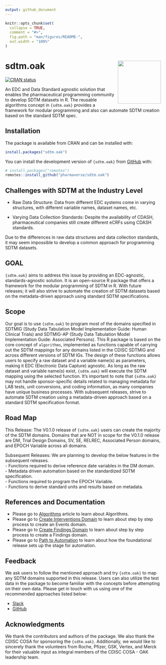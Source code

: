 ```yaml
---
output: github_document
---
```


<!-- README.md is generated from README.Rmd. Please edit that file -->

```r
knitr::opts_chunk$set(
  collapse = TRUE,
  comment = "#>",
  fig.path = "man/figures/README-",
  out.width = "100%"
)
```

# sdtm.oak <a href="https://pharmaverse.github.io/sdtm.oak/"><img src="man/figures/logo.svg" align="right" height="139" /></a>

<!-- badges: start -->
[![CRAN status](https://www.r-pkg.org/badges/version/sdtm.oak)](https://CRAN.R-project.org/package=sdtm.oak)
<!-- badges: end -->

An EDC and Data Standard agnostic solution that enables the pharmaceutical
programming community to develop SDTM datasets in R. The reusable algorithms
concept in `{sdtm.oak}` provides a framework for modular programming and also
can automate SDTM creation based on the standard SDTM spec.

## Installation

The package is available from CRAN and can be installed with:

```r
install.packages("sdtm.oak")
```

You can install the development version of `{sdtm.oak}` from [GitHub](https://github.com/pharmaverse/sdtm.oak/) with:

``` r
# install.packages("remotes")
remotes::install_github("pharmaverse/sdtm.oak")
```

## Challenges with SDTM at the Industry Level

* Raw Data Structure: Data from different EDC systems come in varying structures, with different variable names, dataset names, etc.

* Varying Data Collection Standards: Despite the availability of CDASH, pharmaceutical companies still create different eCRFs using CDASH standards.

Due to the differences in raw data structures and data collection standards, it may seem impossible to develop a common approach for programming SDTM datasets.

## GOAL
`{sdtm.oak}` aims to address this issue by providing an EDC-agnostic, standards-agnostic solution. It is an open-source R package that offers a framework for the modular programming of SDTM in R. With future releases; it will also strive to automate the creation of SDTM datasets based on the metadata-driven approach using standard SDTM specifications.

## Scope
Our goal is to use `{sdtm.oak}` to program most of the domains specified in SDTMIG (Study Data Tabulation Model Implementation Guide: Human Clinical Trials) and SDTMIG-AP (Study Data Tabulation Model Implementation Guide: Associated Persons). This R package is based on the core concept of `algorithms`, implemented as functions capable of carrying out the SDTM mappings for any domains listed in the CDISC SDTMIG and across different versions of SDTM IGs. The design of these functions allows users to specify a raw dataset and a variable name(s) as parameters, making it EDC (Electronic Data Capture) agnostic. As long as the raw dataset and variable name(s) exist, `{sdtm.oak}` will execute the SDTM mapping using the selected function. It's important to note that `{sdtm.oak}` may not handle sponsor-specific details related to managing metadata for LAB tests, unit conversions, and coding information, as many companies have unique business processes. With subsequent releases, strive to automate SDTM creation using a metadata-driven approach based on a standard SDTM specification format.

## Road Map

This Release: The V0.1.0 release of `{sdtm.oak}` users can create the majority of the SDTM domains. Domains that are NOT in scope for the V0.1.0 release are DM, Trial Design Domains, SV, SE, RELREC, Associated Person domains, and EPOCH Variable across all domains.

Subsequent Releases:
We are planning to develop the below features in the subsequent releases.\
- Functions required to derive reference date variables in the DM domain.\
- Metadata driven automation based on the standardized SDTM specification.\
- Functions required to program the EPOCH Variable.\
- Functions to derive standard units and results based on metadata.

## References and Documentation

* Please go to [Algorithms](https://pharmaverse.github.io/sdtm.oak/articles/algorithms.html) article to learn about Algorithms.
* Please go to [Create Interventions Domain](https://pharmaverse.github.io/sdtm.oak/articles/interventions_domain.html) to learn about step by step process to create an Events domain.
* Please go to [Create Findings Domain](https://pharmaverse.github.io/sdtm.oak/articles/findings_domain.html) to learn about step by step process to create a Findings domain.
* Please go to [Path to Automation](https://pharmaverse.github.io/sdtm.oak/articles/study_sdtm_spec.html)
  to learn about how the foundational release sets up the stage for automation.

## Feedback

We ask users to follow the mentioned approach and try `{sdtm.oak}` to map any SDTM domains supported in this release. Users can also utilize the test data in the package to become familiar with the concepts before attempting on their own data. Please get in touch with us using one of the recommended approaches listed below:

- [Slack](https://oakgarden.slack.com/)
- [GitHub](https://github.com/pharmaverse/sdtm.oak/issues)

## Acknowledgments

We thank the contributors and authors of the package. We also thank the CDISC COSA for sponsoring the `{sdtm.oak}`. Additionally, we would like to sincerely thank the volunteers from Roche, Pfizer, GSK, Vertex, and Merck for their valuable input as integral members of the CDISC COSA - OAK leadership team.
